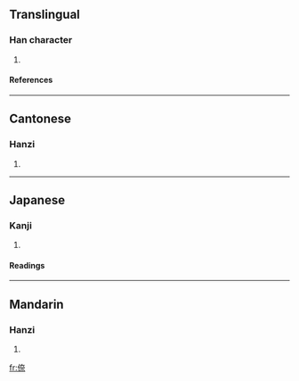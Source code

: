 ==Translingual==
===Han character===
{{Han char|rad=人|as=08|sn=10|four=2429<sub>1</sub>|canj=人大一火 (OKMF)}}
# {{defn|Han}}
====References====
{{Han ref|kx=0109.171|dkj=00818|dj=0232.200|hdz=10172.090|uh=5037|ud=20535|bh=D0D2|bd=53458}}
----
==Cantonese==
===Hanzi===
{{yue-hanzi|jyut=|y=noi6}}
# {{defn|Cantonese}}
----
==Japanese==
===Kanji===
{{ja-kanji|grade=|rs=人08}}
# {{defn|Japanese}}
====Readings====
{{ja-readings|on=[[だい]] (dai), [[ない]] (nai)|kun=[[なんじ]] (nanji)}}
----
==Mandarin==
===Hanzi===
{{cmn-hanzi|pin=[[nài]] (nai4), [[zhì]] (zhi4)|wg=nai<sup>4</sup>, chih<sup>4</sup>}}
# {{defn|Mandarin}}

[[fr:倷]]